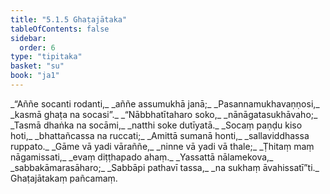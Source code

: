 ```yaml
---
title: "5.1.5 Ghaṭajātaka"
tableOfContents: false
sidebar:
  order: 6
type: "tipitaka"
basket: "su"
book: "ja1"
---
```



<DynamicBreadcrumb />

<Division number="29" book="ja1" bookNo="22" page="244">

<Paragraph number="1178" type="verses" book="ja1">
_“Aññe socanti rodanti,_  
_aññe assumukhā janā;_  
_Pasannamukhavaṇṇosi,_  
_kasmā ghaṭa na socasi”._  

</Paragraph>

</Division>
<Division number="30" book="ja1" bookNo="22" page="244">

<Paragraph number="1179" type="verses" book="ja1">
_“Nābbhatītaharo soko,_  
_nānāgatasukhāvaho;_  
_Tasmā dhaṅka na socāmi,_  
_natthi soke dutīyatā._  

</Paragraph>

</Division>
<Division number="31" book="ja1" bookNo="22" page="245">

<Paragraph number="1180" type="verses" book="ja1">
_Socaṃ paṇḍu kiso hoti,_  
_bhattañcassa na ruccati;_  
_Amittā sumanā honti,_  
_sallaviddhassa ruppato._  

</Paragraph>

</Division>
<Division number="32" book="ja1" bookNo="22" page="245">

<Paragraph number="1181" type="verses" book="ja1">
_Gāme vā yadi vāraññe,_  
_ninne vā yadi vā thale;_  
_Ṭhitaṃ maṃ nāgamissati,_  
_evaṃ diṭṭhapado ahaṃ._  

</Paragraph>

</Division>
<Division number="33" book="ja1" bookNo="22" page="245">

<Paragraph number="1182" type="verses" book="ja1">
_Yassattā nālamekova,_  
_sabbakāmarasāharo;_  
_Sabbāpi pathavī tassa,_  
_na sukhaṃ āvahissatī”ti._  


</Paragraph>
</Division>

<Paragraph number="1183" type="center" book="ja1">
Ghaṭajātakaṃ pañcamaṃ.
</Paragraph>